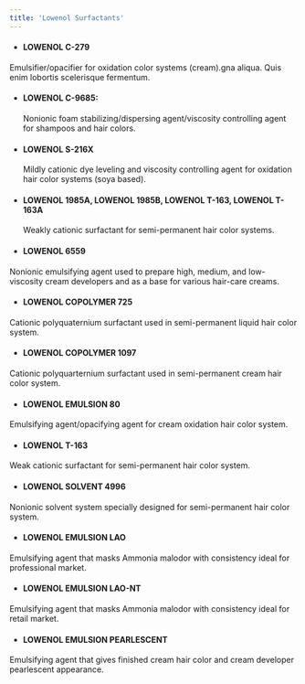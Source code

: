 ```yaml
---
title: 'Lowenol Surfactants'
---
```


- #### LOWENOL C-279

Emulsifier/opacifier for oxidation color systems (cream).gna aliqua. Quis enim lobortis scelerisque fermentum.

- #### LOWENOL C-9685:

  Nonionic foam stabilizing/dispersing agent/viscosity controlling agent for shampoos and hair colors.

- #### LOWENOL S-216X

  Mildly cationic dye leveling and viscosity controlling agent for oxidation hair color systems (soya based).

- #### LOWENOL 1985A, LOWENOL 1985B, LOWENOL T-163, LOWENOL T-163A

  Weakly cationic surfactant for semi-permanent hair color systems.

- #### LOWENOL 6559

Nonionic emulsifying agent used to prepare high, medium, and low-viscosity cream developers and as a base for various hair-care creams.

- #### LOWENOL COPOLYMER 725

Cationic polyquaternium surfactant used in semi-permanent liquid hair color system.

- #### LOWENOL COPOLYMER 1097

Cationic polyquarternium surfactant used in semi-permanent cream hair color system.

- #### LOWENOL EMULSION 80

Emulsifying agent/opacifying agent for cream oxidation hair color system.

- #### LOWENOL T-163

Weak cationic surfactant for semi-permanent hair color system.

- #### LOWENOL SOLVENT 4996

Nonionic solvent system specially designed for semi-permanent hair color system.

- #### LOWENOL EMULSION LAO

Emulsifying agent that masks Ammonia malodor with consistency ideal for professional market.

- #### LOWENOL EMULSION LAO-NT

Emulsifying agent that masks Ammonia malodor with consistency ideal for retail market.

- #### LOWENOL EMULSION PEARLESCENT

Emulsifying agent that gives finished cream hair color and cream developer pearlescent appearance.
